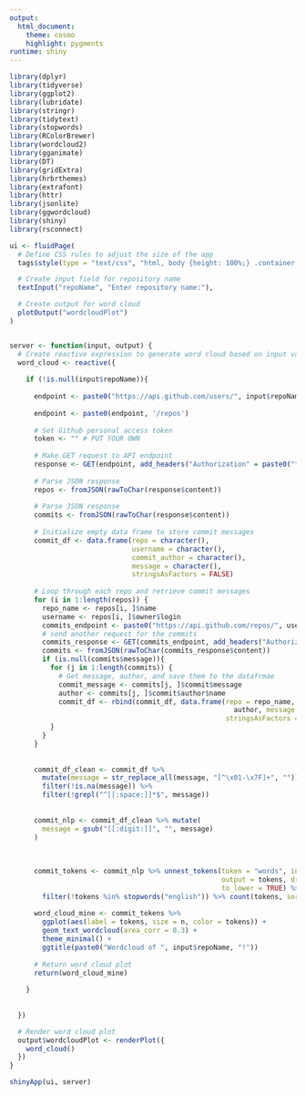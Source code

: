 ```yaml
---
output: 
  html_document:
    theme: cosmo
    highlight: pygments
runtime: shiny
---
```

```r
library(dplyr)
library(tidyverse)
library(ggplot2)
library(lubridate)
library(stringr)
library(tidytext)
library(stopwords)
library(RColorBrewer)
library(wordcloud2)
library(gganimate)
library(DT)
library(gridExtra)
library(hrbrthemes)
library(extrafont)
library(httr)
library(jsonlite)
library(ggwordcloud)
library(shiny)
library(rsconnect)

ui <- fluidPage(
  # Define CSS rules to adjust the size of the app
  tags$style(type = "text/css", "html, body {height: 100%;} .container {height: 100%;}"),

  # Create input field for repository name
  textInput("repoName", "Enter repository name:"),

  # Create output for word cloud
  plotOutput("wordcloudPlot")
)


server <- function(input, output) {
  # Create reactive expression to generate word cloud based on input value
  word_cloud <- reactive({
    
    if (!is.null(input$repoName)){
      
      endpoint <- paste0("https://api.github.com/users/", input$repoName)
    
      endpoint <- paste0(endpoint, '/repos')
      
      # Set Github personal access token
      token <- "" # PUT YOUR OWN
  
      # Make GET request to API endpoint
      response <- GET(endpoint, add_headers("Authorization" = paste0("token ", token)))
      
      # Parse JSON response
      repos <- fromJSON(rawToChar(response$content))
  
      # Parse JSON response
      commits <- fromJSON(rawToChar(response$content))
  
      # Initialize empty data frame to store commit messages
      commit_df <- data.frame(repo = character(),
                              username = character(),
                              commit_author = character(),
                              message = character(),
                              stringsAsFactors = FALSE)
      
      # Loop through each repo and retrieve commit messages
      for (i in 1:length(repos)) {
        repo_name <- repos[i, ]$name 
        username <- repos[i, ]$owner$login
        commits_endpoint <- paste0("https://api.github.com/repos/", username, "/", repo_name, "/commits") 
        # send another request for the commits
        commits_response <- GET(commits_endpoint, add_headers("Authorization" = paste0("token ", token)))
        commits <- fromJSON(rawToChar(commits_response$content))
        if (is.null(commits$message)){
          for (j in 1:length(commits)) {
            # Get message, author, and save them to the datafrmae
            commit_message <- commits[j, ]$commit$message
            author <- commits[j, ]$commit$author$name
            commit_df <- rbind(commit_df, data.frame(repo = repo_name, username = username, commit_author =
                                                       author, message = commit_message, 
                                                     stringsAsFactors = FALSE))
          }
        }
      }
      
      
      commit_df_clean <- commit_df %>% 
        mutate(message = str_replace_all(message, "[^\x01-\x7F]+", "")) %>% 
        filter(!is.na(message)) %>% 
        filter(!grepl("^[[:space:]]*$", message))
      
      
      commit_nlp <- commit_df_clean %>% mutate(
        message = gsub("[[:digit:]]", "", message)
      )
      
      
      
      commit_tokens <- commit_nlp %>% unnest_tokens(token = "words", input = message, 
                                                    output = tokens, drop=TRUE, 
                                                    to_lower = TRUE) %>% 
        filter(!tokens %in% stopwords("english")) %>% count(tokens, sort=TRUE)
  
      word_cloud_mine <- commit_tokens %>% 
        ggplot(aes(label = tokens, size = n, color = tokens)) +
        geom_text_wordcloud(area_corr = 0.3) + 
        theme_minimal() +
        ggtitle(paste0("Wordcloud of ", input$repoName, "!"))
  
      # Return word cloud plot
      return(word_cloud_mine)
      
    }
    
    
  })

  # Render word cloud plot
  output$wordcloudPlot <- renderPlot({
    word_cloud()
  })
}

shinyApp(ui, server)
```

